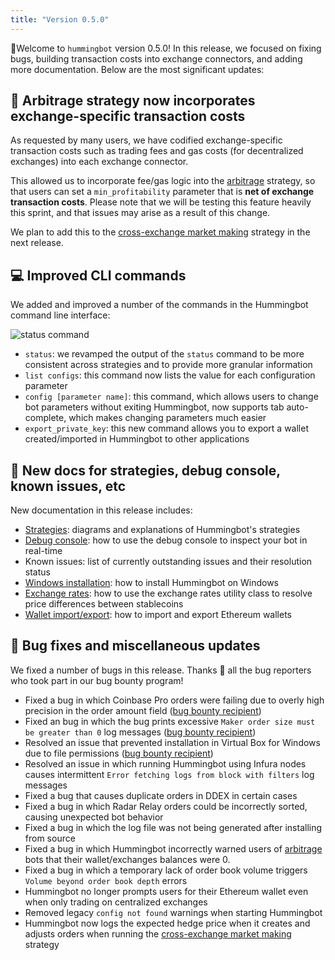 ```yaml
---
title: "Version 0.5.0"
---
```


🚀Welcome to `hummingbot` version 0.5.0! In this release, we focused on fixing bugs, building transaction costs into exchange connectors, and adding more documentation. Below are the most significant updates:

## 💸 Arbitrage strategy now incorporates exchange-specific transaction costs

As requested by many users, we have codified exchange-specific transaction costs such as trading fees and gas costs (for decentralized exchanges) into each exchange connector.

This allowed us to incorporate fee/gas logic into the [arbitrage](/strategies/arbitrage) strategy, so that users can set a `min_profitability` parameter that is **net of exchange transaction costs**. Please note that we will be testing this feature heavily this sprint, and that issues may arise as a result of this change.

We plan to add this to the [cross-exchange market making](/strategies/cross-exchange-market-making) strategy in the next release.

## 💻 Improved CLI commands

We added and improved a number of the commands in the Hummingbot command line interface:

![status command](/assets/img/status-command.png)

- `status`: we revamped the output of the `status` command to be more consistent across strategies and to provide more granular information
- `list configs`: this command now lists the value for each configuration parameter
- `config [parameter name]`: this command, which allows users to change bot parameters without exiting Hummingbot, now supports tab auto-complete, which makes changing parameters much easier
- `export_private_key`: this new command allows you to export a wallet created/imported in Hummingbot to other applications

## 📝 New docs for strategies, debug console, known issues, etc

New documentation in this release includes:

- [Strategies](/strategies): diagrams and explanations of Hummingbot's strategies
- [Debug console](/developers/debug): how to use the debug console to inspect your bot in real-time
- Known issues: list of currently outstanding issues and their resolution status
- [Windows installation](/installation/docker/windows): how to install Hummingbot on Windows
- [Exchange rates](https://docs.hummingbot.io/advanced/exchange-rates/): how to use the exchange rates utility class to resolve price differences between stablecoins
- [Wallet import/export](https://docs.hummingbot.io/advanced/wallet/): how to import and export Ethereum wallets

## 🐞 Bug fixes and miscellaneous updates

We fixed a number of bugs in this release. Thanks 🙏 all the bug reporters who took part in our bug bounty program!

- Fixed a bug in which Coinbase Pro orders were failing due to overly high precision in the order amount field ([bug bounty recipient](https://github.com/CoinAlpha/hummingbot/issues/106))
- Fixed an bug in which the bug prints excessive `Maker order size must be greater than 0` log messages ([bug bounty recipient](https://github.com/CoinAlpha/hummingbot/issues/118))
- Resolved an issue that prevented installation in Virtual Box for Windows due to file permissions ([bug bounty recipient](https://github.com/CoinAlpha/hummingbot/issues/94))
- Resolved an issue in which running Hummingbot using Infura nodes causes intermittent `Error fetching logs from block with filters` log messages
- Fixed a bug that causes duplicate orders in DDEX in certain cases
- Fixed a bug in which Radar Relay orders could be incorrectly sorted, causing unexpected bot behavior
- Fixed a bug in which the log file was not being generated after installing from source
- Fixed a bug in which Hummingbot incorrectly warned users of [arbitrage](/strategies/arbitrage) bots that their wallet/exchanges balances were 0.
- Fixed a bug in which a temporary lack of order book volume triggers `Volume beyond order book depth` errors
- Hummingbot no longer prompts users for their Ethereum wallet even when only trading on centralized exchanges
- Removed legacy `config not found` warnings when starting Hummingbot
- Hummingbot now logs the expected hedge price when it creates and adjusts orders when running the [cross-exchange market making](/strategies/cross-exchange-market-making) strategy
